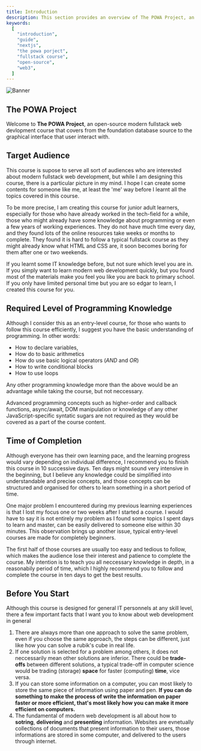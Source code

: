 ```yaml
---
title: Introduction
description: This section provides an overview of The POWA Project, an open-source modern fullstack project.
keywords:
  [
    "introduction",
    "guide",
    "nextjs",
    "the powa porject",
    "fullstack course",
    "open-source",
    "web3",
  ]
---
```


![Banner](/images/banner.png "The POWA Project")

## The POWA Project

Welcome to **The POWA Project**, an open-source modern fullstack web devlopment course that covers from the foundation database source to the graphical interface that user interact with.

## Target Audience

This course is supose to serve all sort of audiences who are interested about modern fullstack web development, but while I am designing this course, there is a particular picture in my mind. I hope I can create some contents for someone like me, at least the 'me' way before I learnt all the topics covered in this course.

To be more precise, I am creating this course for junior adult learners, especially for those who have already worked in the tech-field for a while, those who might already have some knowledge about programming or even a few years of working experiences. They do not have much time every day, and they found lots of the online resources take weeks or months to complete. They found it is hard to follow a typical fullstack course as they might already know what HTML and CSS are, it soon becomes boring for them after one or two weekends.

If you learnt some IT knowledge before, but not sure which level you are in. If you simply want to learn modern web development quickly, but you found most of the materials make you feel you like you are back to primary school. If you only have limited personal time but you are so edgar to learn, I created this course for you.

## Required Level of Programming Knowledge

Although I consider this as an entry-level course, for those who wants to follow this course efficiently, I suggest you have the basic understanding of programming. In other words:

- How to declare variables,
- How do to basic arithmetics
- How do use basic logical operators (_AND_ and _OR_)
- How to write conditional blocks
- How to use loops

Any other programming knowledge more than the above would be an advantage while taking the course, but not neccessary.

Advanced programming concepts such as higher-order and callback functions, async/await, DOM manipulation or knowledge of any other JavaScript-specific syntatic sugars are not required as they would be covered as a part of the course content.

## Time of Completion

Although everyone has their own learning pace, and the learning progress would vary depending on individual difference, I recommend you to finish this course in 10 successive days. Ten days might sound very intensive in the beginning, but I believe any knowledge could be simplified into understandable and precise concepts, and those concepts can be structured and organised for others to learn something in a short period of time.

One major problem I encountered during my previous learning experiences is that I lost my focus one or two weeks after I started a course. I would have to say it is not entirely my problem as I found some topics I spent days to learn and master, can be easily delivered to someone else within 30 minutes. This observation brings up another issue, typical entry-level courses are made for completely beginners.

The first half of those courses are usually too easy and tedious to follow, which makes the audience lose their interest and patience to complete the course. My intention is to teach you all neccessary knowledge in depth, in a reasonabily period of time, which I highly recommend you to follow and complete the course in ten days to get the best results.

## Before You Start

Although this course is designed for general IT personnels at any skill level, there a few important facts that I want you to know about web development in general

1. There are always more than one approach to solve the same problem, even if you choose the same approach, the steps can be different, just like how you can solve a rubik&apos;s cube in real life.
2. If one solution is selected for a problem among others, it does not neccessarily mean other solutions are inferior. There could be **trade-offs** between different solutions, a typical trade-off in computer science would be trading (storage) **space** for faster (computing) **time**, vice versa.
3. If you can store some information on a computer, you can most likely to store the same piece of information using paper and pen. **If you can do something to make the process of write the information on paper faster or more efficient, that's most likely how you can make it more efficient on computers.**
4. The fundamental of modern web development is all about how to **sotring**, **delivering** and **presenting** information. Websites are evnetually collections of documents that present information to their users, those informations are stored in some computer, and delivered to the users through internet.

